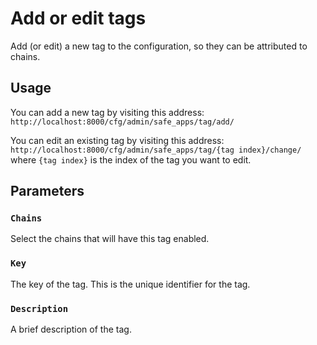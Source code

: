 # Add or edit tags

Add (or edit) a new tag to the configuration, so they can be attributed to chains.

## Usage

You can add a new tag by visiting this address: `http://localhost:8000/cfg/admin/safe_apps/tag/add/`

You can edit an existing tag by visiting this address: `http://localhost:8000/cfg/admin/safe_apps/tag/{tag index}/change/` where `{tag index}` is the index of the tag you want to edit.

## Parameters

### `Chains`

Select the chains that will have this tag enabled.

### `Key`

The key of the tag. This is the unique identifier for the tag.

### `Description`

A brief description of the tag.

